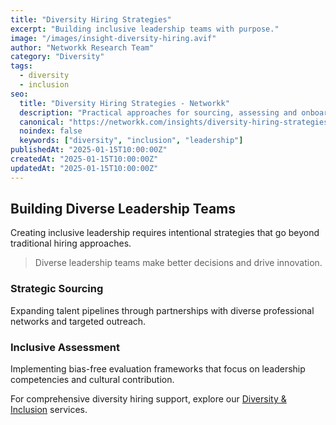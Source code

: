 ```yaml
---
title: "Diversity Hiring Strategies"
excerpt: "Building inclusive leadership teams with purpose."
image: "/images/insight-diversity-hiring.avif"
author: "Networkk Research Team"
category: "Diversity"
tags:
  - diversity
  - inclusion
seo:
  title: "Diversity Hiring Strategies - Networkk"
  description: "Practical approaches for sourcing, assessing and onboarding diverse executives to build inclusive cultures and stronger decision-making at the top."
  canonical: "https://networkk.com/insights/diversity-hiring-strategies/"
  noindex: false
  keywords: ["diversity", "inclusion", "leadership"]
publishedAt: "2025-01-15T10:00:00Z"
createdAt: "2025-01-15T10:00:00Z"
updatedAt: "2025-01-15T10:00:00Z"
---
```


## Building Diverse Leadership Teams

Creating inclusive leadership requires intentional strategies that go beyond traditional hiring approaches.

> Diverse leadership teams make better decisions and drive innovation.

### Strategic Sourcing

Expanding talent pipelines through partnerships with diverse professional networks and targeted outreach.

### Inclusive Assessment

Implementing bias-free evaluation frameworks that focus on leadership competencies and cultural contribution.

For comprehensive diversity hiring support, explore our [Diversity & Inclusion](/services/diversity-inclusion) services.
